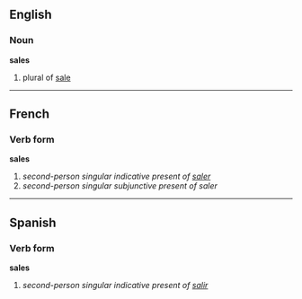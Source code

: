 ==English==
===Noun===
'''sales'''

# plural of [[sale]]

----

==French==
===Verb form===
'''sales'''

# ''second-person singular indicative present of [[saler]]''
# ''second-person singular subjunctive present of saler''

----

==Spanish==
===Verb form===
'''sales'''

# ''second-person singular indicative present of [[salir]]''